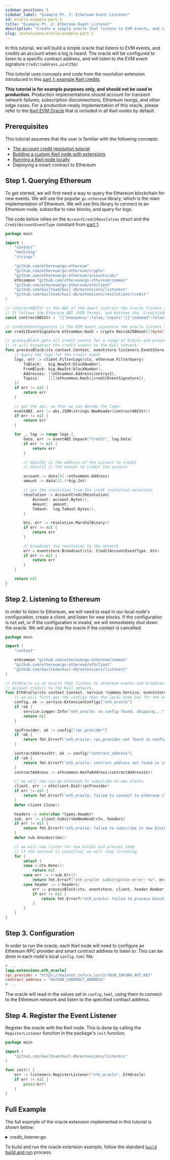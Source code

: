 ```yaml
---
sidebar_position: 5
sidebar_label: "Example Pt. 2: Ethereum Event Listener"
id: oracle-example-part-2
title: "Example Pt. 2: Ethereum Event Listener"
description: "Create a simple oracle that listens to EVM events, and credits an account when a log is heard."
slug: /extensions/oracle-example-part-2
---
```


In this tutorial, we will build a simple oracle that listens to EVM events, and credits an account when a log is heard.
The oracle will be configured to listen to a specific contract address, and will listen to the EVM event signature `Credit(address,uint256)`

This tutorial uses concepts and code from the resolution extension introduced in this [part 1: example Kwil credits](/docs/extensions/oracle-example-part-1).

**This tutorial is for example purposes only, and should not be used in production.** Production implementations should account for transient network failures,
subscription disconnections, Ethereum reorgs, and other edge cases. For a production-ready implementation of this oracle, please refer to the [Kwil EVM Oracle](<https://github.com/kwilteam/kwil-db/tree/main/extensions/listeners/eth_deposits>) that is
included in all Kwil nodes by default.

## Prerequisites

This tutorial assumes that the user is familiar with the following concepts:
- [The account credit resolution tutorial](/docs/extensions/oracle-example-part-1)
- [Building a custom Kwil node with extensions](/docs/extensions/building-kwild-with-extensions)
- [Running a Kwil node locally](/docs/node/quickstart#single-node)
- Deploying a smart contract to Ethereum

## Step 1. Querying Ethereum

To get started, we will first need a way to query the Ethereum blockchain for new events. We will use the popular `go-ethereum` library, which is the
main implementation of Ethereum. We will use this library to connect to an Ethereum node, subscribe to new blocks, and query for logs.

The code below relies on the `AccountCreditResolution` struct and the `CreditAccountEventType` constant from [part 1](/docs/extensions/oracle-example-part-1).

```go title="credit_listener.go"
package main

import (
	"context"
	"math/big"
	"strings"

	"github.com/ethereum/go-ethereum"
	"github.com/ethereum/go-ethereum/crypto"
	"github.com/ethereum/go-ethereum/accounts/abi"
	ethcommon "github.com/ethereum/go-ethereum/common"
	"github.com/ethereum/go-ethereum/ethclient"
	"github.com/kwilteam/kwil-db/extensions/listeners"
	"github.com/kwilteam/kwil-db/extensions/resolutions/credit"
)

// contractABIStr is the ABI of the smart contract the oracle listens to.
// It follows the Ethereum ABI JSON format, and matches the `Credit(address,uint256)` event signature.
const contractABIStr = `[{"anonymous":false,"inputs":[{"indexed":false,"internalType":"address","name":"_from","type":"address"},{"indexed":false,"internalType":"uint256","name":"_amount","type":"uint256"}],"name":"Credit","type":"event"}]`

// creditEventSignature is the EVM event signature the oracle listens to.
var creditEventSignature ethcommon.Hash = crypto.Keccak256Hash([]byte("Credit(address,uint256)"))

// processBlock gets all credit events for a range of blocks and processes them.
// it will broadcast the credit events to the Kwil network.
func processBlock(ctx context.Context, eventstore listeners.EventStore, client *ethclient.Client, blockNumber int64, contract ethcommon.Address) error {
	// query the logs for the credit event
	logs, err := client.FilterLogs(ctx, ethereum.FilterQuery{
		ToBlock:   big.NewInt(blockNumber),
		FromBlock: big.NewInt(blockNumber),
		Addresses: []ethcommon.Address{contract},
		Topics:    [][]ethcommon.Hash{{creditEventSignature}},
	})
	if err != nil {
		return err
	}

	// get the abi, so that we can decode the logs+
	eventABI, err := abi.JSON(strings.NewReader(contractABIStr))
	if err != nil {
		return err
	}

	for _, log := range logs {
		data, err := eventABI.Unpack("Credit", log.Data)
		if err != nil {
			return err
		}

		// data[0] is the address of the account to credit
		// data[1] is the amount to credit the account

		account := data[0].(ethcommon.Address)
		amount := data[1].(*big.Int)

		// get the resolution from the credt resolution extension
		resolution := AccountCreditResolution{
			Account: account.Bytes(),
			Amount:  amount,
            TxHash:  log.TxHash.Bytes(),
		}

		bts, err := resolution.MarshalBinary()
		if err != nil {
			return err
		}

		// broadcast the resolution to the network
		err = eventstore.Broadcast(ctx, CreditAccountEventType, bts)
		if err != nil {
			return err
		}
	}

	return nil
}
```

## Step 2. Listening to Ethereum

In order to listen to Ethereum, we will need to read in our local node's configuration, create a client, and listen for new blocks.
If the configuration is not set, or if the configuration is invalid, we will immediately shut down the oracle. We will also stop the oracle
if the context is cancelled.

```go title="credit_listener.go"
package main

import (
	"context"

	ethcommon "github.com/ethereum/go-ethereum/common"
	"github.com/ethereum/go-ethereum/ethclient"
	"github.com/kwilteam/kwil-db/extensions/listeners"
)

// EthOracle is an oracle that listens to ethereum events and broadcasts corresponding
// account credits to the Kwil network.
func EthOracle(ctx context.Context, service *common.Service, eventstore listeners.EventStore) error {
	// we will first get the configs that the local node has for the eth_oracle extension
	config, ok := service.ExtensionConfigs["eth_oracle"]
	if !ok {
		service.Logger.Info("eth_oracle: no config found. skipping...")
		return nil
	}

	rpcProvider, ok := config["rpc_provider"]
	if !ok {
		return fmt.Errorf("eth_oracle: rpc_provider not found in config")
	}

	contractAddressStr, ok := config["contract_address"]
	if !ok {
		return fmt.Errorf("eth_oracle: contract_address not found in config")
	}
	contractAddress := ethcommon.HexToAddress(contractAddressStr)

	// we will now use go-ethereum to subscribe to new blocks
	client, err := ethclient.Dial(rpcProvider)
	if err != nil {
		return fmt.Errorf("eth_oracle: failed to connect to ethereum client: %w", err)
	}
	defer client.Close()

	headers := make(chan *types.Header)
	sub, err := client.SubscribeNewHead(ctx, headers)
	if err != nil {
		return fmt.Errorf("eth_oracle: failed to subscribe to new block headers: %w", err)
	}
	defer sub.Unsubscribe()

	// we will now listen for new blocks and process them
	// if the context is cancelled, we will stop listening
	for {
		select {
		case <-ctx.Done():
			return nil
		case err := <-sub.Err():
			return fmt.Errorf("eth_oracle: subscription error: %w", err)
		case header := <-headers:
			err := processBlock(ctx, eventstore, client, header.Number.Int64(), contractAddress)
			if err != nil {
				return fmt.Errorf("eth_oracle: failed to process block: %w", err)
			}
		}
	}
}
```

## Step 3. Configuration

In order to run the oracle, each Kwil node will need to configure an Ethereum RPC provider and smart contract address to listen to.
This can be done in each node's local `config.toml` file:

```toml title="config.toml"
# ...
[app.extensions.eth_oracle]
rpc_provider = "https://mainnet.infura.io/v3/YOUR_INFURA_API_KEY"
contract_address = "0xYOUR_CONTRACT_ADDRESS"
# ...
```

The oracle will read in the values set in `config.toml`, using them to connect to the Ethereum network and listen to the specified contract address.

## Step 4. Register the Event Listener

Register the oracle with the Kwil node. This is done by calling the `RegisterListener` function in the package's `init` function.

```go title="credit_listener.go"
package main

import (
	"github.com/kwilteam/kwil-db/extensions/listeners"
)

func init() {
	err := listeners.RegisterListener("eth_oracle", EthOracle)
	if err != nil {
		panic(err)
	}
}
```

## Full Example

The full example of the oracle extension implemented in this tutorial is shown below:

<details>
    <summary>credit_listener.go</summary>

```go title="credit_listener.go"
package main

import (
	"context"
	"fmt"
	"math/big"
	"strings"

	"github.com/ethereum/go-ethereum"
	"github.com/ethereum/go-ethereum/accounts/abi"
	ethcommon "github.com/ethereum/go-ethereum/common"
	"github.com/ethereum/go-ethereum/core/types"
	"github.com/ethereum/go-ethereum/crypto"
	"github.com/ethereum/go-ethereum/ethclient"
	"github.com/kwilteam/kwil-db/common"
	"github.com/kwilteam/kwil-db/extensions/listeners"
	"github.com/kwilteam/kwil-db/extensions/resolutions/credit"
)

// EthOracle is an oracle that listens to ethereum events and broadcasts corresponding
// account credits to the Kwil network.
func EthOracle(ctx context.Context, service *common.Service, eventstore listeners.EventStore) error {
	// we will first get the configs that the local node has for the eth_oracle extension
	config, ok := service.ExtensionConfigs["eth_oracle"]
	if !ok {
		service.Logger.Info("eth_oracle: no config found. skipping...")
		return nil
	}

	rpcProvider, ok := config["rpc_provider"]
	if !ok {
		return fmt.Errorf("eth_oracle: rpc_provider not found in config")
	}

	contractAddressStr, ok := config["contract_address"]
	if !ok {
		return fmt.Errorf("eth_oracle: contract_address not found in config")
	}
	contractAddress := ethcommon.HexToAddress(contractAddressStr)

	// we will now use go-ethereum to subscribe to new blocks
	client, err := ethclient.Dial(rpcProvider)
	if err != nil {
		return fmt.Errorf("eth_oracle: failed to connect to ethereum client: %w", err)
	}
	defer client.Close()

	headers := make(chan *types.Header)
	sub, err := client.SubscribeNewHead(ctx, headers)
	if err != nil {
		return fmt.Errorf("eth_oracle: failed to subscribe to new block headers: %w", err)
	}
	defer sub.Unsubscribe()

	// we will now listen for new blocks and process them
	// if the context is cancelled, we will stop listening
	for {
		select {
		case <-ctx.Done():
			return nil
		case err := <-sub.Err():
			return fmt.Errorf("eth_oracle: subscription error: %w", err)
		case header := <-headers:
			err := processBlock(ctx, eventstore, client, header.Number.Int64(), contractAddress)
			if err != nil {
				return fmt.Errorf("eth_oracle: failed to process block: %w", err)
			}
		}
	}
}

// contractABIStr is the ABI of the smart contract the oracle listens to.
// It follows the Ethereum ABI JSON format, and matches the `Credit(address,uint256)` event signature.
const contractABIStr = `[{"anonymous":false,"inputs":[{"indexed":false,"internalType":"address","name":"_from","type":"address"},{"indexed":false,"internalType":"uint256","name":"_amount","type":"uint256"}],"name":"Credit","type":"event"}]`

// creditEventSignature is the EVM event signature the oracle listens to.
var creditEventSignature ethcommon.Hash = crypto.Keccak256Hash([]byte("Credit(address,uint256)"))

// processBlock gets all credit events for a range of blocks and processes them.
// it will broadcast the credit events to the network.
func processBlock(ctx context.Context, eventstore listeners.EventStore, client *ethclient.Client, blockNumber int64, contract ethcommon.Address) error {
	// query the logs for the credit event
	logs, err := client.FilterLogs(ctx, ethereum.FilterQuery{
		ToBlock:   big.NewInt(blockNumber),
		FromBlock: big.NewInt(blockNumber),
		Addresses: []ethcommon.Address{contract},
		Topics:    [][]ethcommon.Hash{{creditEventSignature}},
	})
	if err != nil {
		return err
	}

	// get the abi, so that we can decode the logs+
	eventABI, err := abi.JSON(strings.NewReader(contractABIStr))
	if err != nil {
		return err
	}

	for _, log := range logs {
		data, err := eventABI.Unpack("Credit", log.Data)
		if err != nil {
			return err
		}

		// data[0] is the address of the account to credit
		// data[1] is the amount to credit the account

		account := data[0].(ethcommon.Address)
		amount := data[1].(*big.Int)

		resolution := AccountCreditResolution{
			Account: account.Bytes(),
			Amount:  amount,
			TxHash:  log.TxHash.Bytes(),
		}

		bts, err := resolution.MarshalBinary()
		if err != nil {
			return err
		}

		err = eventstore.Broadcast(ctx, CreditAccountEventType, bts)
		if err != nil {
			return err
		}
	}

	return nil
}

func init() {
	err := listeners.RegisterListener("eth_oracle", EthOracle)
	if err != nil {
		panic(err)
	}
}
```

</details>

To build and run the oracle extension example, follow the standard [`kwild` build and run](/docs/extensions/building-kwild-with-extensions) process.
